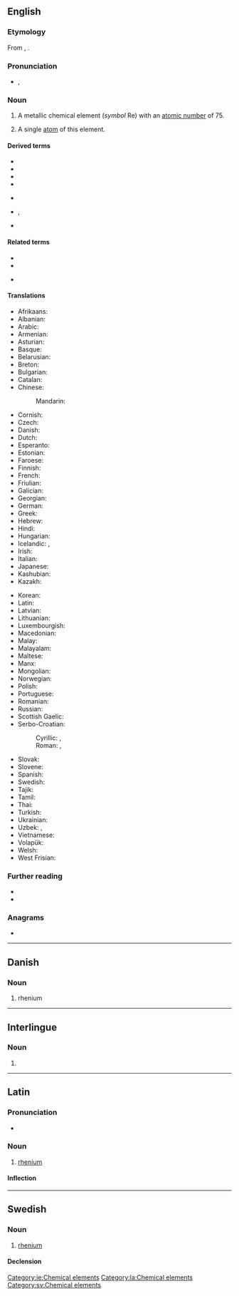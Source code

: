 {{also|Rhenium|rhénium}}
==English==
{{elements|Re|tungsten|W|osmium|Os}}

===Etymology===
From {{etyl|la|en}} {{m|la|Rhenus||[[Rhine]]}}, {{suffix|en||ium}}.

===Pronunciation===
* {{enPR|rē'nēəm}}, {{IPA|/ˈɹiːniəm/|lang=en}}

===Noun===
{{en-noun|~}}
{{wikipedia}}

# A metallic chemical element (''symbol'' Re) with an [[atomic number]] of 75.
# {{lb|en|countable}} A single [[atom]] of this element.

====Derived terms====
{{der-top}}
* {{l|en|eka-rhenium}}
* {{l|en|rhenic}}
* {{l|en|rhenium dioxide}}
* {{l|en|rhenium heptaoxide}}
{{der-mid}}
* {{l|en|rhenium heptaselenide}}
* {{l|en|rhenium heptasulfide}}, {{l|en|rhenium heptasulphide}}
* {{l|en|rhenium trioxide}}
{{der-bottom}}

====Related terms====
{{rel-top}}
* {{l|en|rhenate}}
* {{l|en|Rhenish}}
{{rel-mid}}
* {{l|en|Rhine}}
{{rel-bottom}}

====Translations====
{{trans-top|chemical element}}
* Afrikaans: {{t+|af|renium}}
* Albanian: {{t|sq|renium}}
* Arabic: {{t|ar|رِنْيُوم|tr=rinyum|m}}
* Armenian: {{t+|hy|ռենիում}}
* Asturian: {{t|ast|reniu|m}}
* Basque: {{t|eu|renioa}}
* Belarusian: {{t|be|рэ́нiй|m}}
* Breton: {{t|br|reniom}}
* Bulgarian: {{t|bg|ре́ний|m}}
* Catalan: {{t+|ca|reni|m}}
* Chinese:
*: Mandarin: {{t+|cmn|錸|tr=lá}}
* Cornish: {{t|kw|rhenyum}}
* Czech: {{t+|cs|rhenium}}
* Danish: {{t+|da|rhenium|n}}
* Dutch: {{t+|nl|renium|n}}
* Esperanto: {{t+|eo|renio}}
* Estonian: {{t+|et|reenium}}
* Faroese: {{t|fo|renium|n}}
* Finnish: {{t+|fi|renium}}
* French: {{t+|fr|rhénium|m}}
* Friulian: {{t|fur|reni}}
* Galician: {{t+|gl|renio|m}}
* Georgian: {{t|ka|რენიუმი}}
* German: {{t+|de|Rhenium|n}}
* Greek: {{t+|el|ρήνιο|n}}
* Hebrew: {{t|he|רניום|tr=renyum|m}}
* Hindi: {{t|hi|बाष्पातु|tr=baashpaatu|sc=Deva}}
* Hungarian: {{t+|hu|rénium}}
* Icelandic: {{t+|is|renín|n}}, {{t|is|reníum|n}}
* Irish: {{t|ga|réiniam}}
* Italian: {{t+|it|renio|m}}
* Japanese: {{t+|ja|レニウム|tr=reniumu}}
* Kashubian: {{t|csb|rén}}
* Kazakh: {{t|kk|рений|sc=Cyrl}}
{{trans-mid}}
* Korean: {{t+|ko|레늄}}
* Latin: {{t+|la|rhenium}}
* Latvian: {{t|lv|rēnijs}}
* Lithuanian: {{t+|lt|renis}}
* Luxembourgish: {{t|lb|Rhenium}}
* Macedonian: {{t|mk|рениум|m}}
* Malay: {{t|ms|renium}}
* Malayalam: {{t+|ml|റിനിയം}}
* Maltese: {{t|mt|rinjum}}
* Manx: {{t|gv|rainium}}
* Mongolian: {{t|mn|рени}}
* Norwegian: {{t|no|rhenium}}
* Polish: {{t+|pl|ren|m}}
* Portuguese: {{t+|pt|rénio|m}}
* Romanian: {{t+|ro|reniu|n}}
* Russian: {{t+|ru|ре́ний|m}}
* Scottish Gaelic: {{t|gd|rèiniam}}
* Serbo-Croatian:
*: Cyrillic: {{t|sh|ренијум|m|sc=Cyrl}}, {{t|sh|рениј|m|sc=Cyrl}}
*: Roman: {{t|sh|renijum|m}}, {{t+|sh|renij|m}}
* Slovak: {{t|sk|rénium|n}}
* Slovene: {{t+|sl|renij|m}}
* Spanish: {{t+|es|renio|m}}
* Swedish: {{t+|sv|rhenium|n}}
* Tajik: {{t|tg|рений}}
* Tamil: {{t|ta|ரெனியம்}}
* Thai: {{t|th|รีเนียม}}
* Turkish: {{t+|tr|renyum}}
* Ukrainian: {{t|uk|ре́ній|m}}
* Uzbek: {{t+|uz|reniy}}, {{t|uz|рений|sc=Cyrl}}
* Vietnamese: {{t|vi|reni}}
* Volapük: {{t+|vo|renin}}
* Welsh: {{t+|cy|rheniwm}}
* West Frisian: {{t|fy|rhenium}}
{{trans-bottom}}

===Further reading===
* {{R:WebMineral}}
* {{R:mindat}}

===Anagrams===
* {{anagrams|en|a=ehimnru|inhumer}}

----

==Danish==

===Noun===
{{da-noun}}

# rhenium

----

==Interlingue==

===Noun===
{{ie-noun}}

# {{l|en|rhenium}}

[[Category:ie:Chemical elements]]

----

==Latin==
{{wikipedia|lang=la}}

===Pronunciation===
* {{la-IPA|rhēnium}}

===Noun===
{{la-noun|rhēnium|rhēniī|n|second}}

# [[#English|rhenium]]

====Inflection====
{{la-decl-2nd-N|rhēni}}

[[Category:la:Chemical elements]]

----

==Swedish==
{{wikipedia|lang=sv}}

===Noun===
{{sv-noun|n|-}}

# [[#English|rhenium]]

====Declension====
{{sv-noun-unc-irreg-n|2=rheniumet}}

[[Category:sv:Chemical elements]]